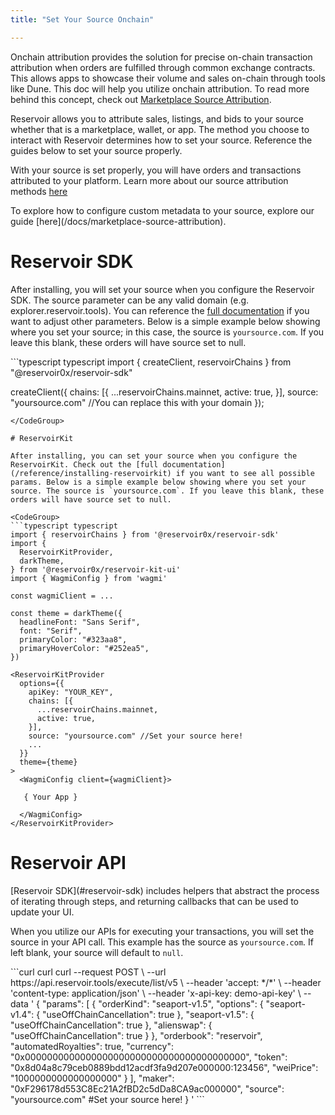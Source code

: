```yaml
---
title: "Set Your Source Onchain"

---
```


Onchain attribution provides the solution for precise on-chain transaction attribution when orders are fulfilled through common exchange contracts. This allows apps to showcase their volume and sales on-chain through tools like Dune. This doc will help you utilize onchain attribution. To read more behind this concept, check out [Marketplace Source Attribution](/docs/calldata-attribution).

Reservoir allows you to attribute sales, listings, and bids to your source whether that is a marketplace, wallet, or app. The method you choose to interact with Reservoir determines how to set your source. Reference the guides below to set your source properly.

With your source is set properly, you will have orders and transactions attributed to your platform. Learn more about our source attribution methods [here](/docs/calldata-attribution)

<Info>
  To explore how to configure custom metadata to your source, explore our guide [here](/docs/marketplace-source-attribution).
</Info>

# Reservoir SDK

After installing, you will set your source when you configure the Reservoir SDK. The source parameter can be any valid domain (e.g. explorer.reservoir.tools). You can reference the [full documentation](/reference/reservoir-sdk-jstsnode) if you want to adjust other parameters. Below is a simple example below showing where you set your source; in this case, the source is `yoursource.com`. If you leave this blank, these orders will have source set to null.

<CodeGroup>
  ```typescript typescript
  import { createClient, reservoirChains } from "@reservoir0x/reservoir-sdk"

  createClient({
    chains: [{
      ...reservoirChains.mainnet,
      active: true,
    }],
    source: "yoursource.com" //You can replace this with your domain
  });
  ```
</CodeGroup>

# ReservoirKit

After installing, you can set your source when you configure the ReservoirKit. Check out the [full documentation](/reference/installing-reservoirkit) if you want to see all possible params. Below is a simple example below showing where you set your source. The source is `yoursource.com`. If you leave this blank, these orders will have source set to null.

<CodeGroup>
  ```typescript typescript
  import { reservoirChains } from '@reservoir0x/reservoir-sdk'
  import {
    ReservoirKitProvider,
    darkTheme,
  } from '@reservoir0x/reservoir-kit-ui'
  import { WagmiConfig } from 'wagmi'

  const wagmiClient = ...

  const theme = darkTheme({
    headlineFont: "Sans Serif",
    font: "Serif",
    primaryColor: "#323aa8",
    primaryHoverColor: "#252ea5",
  })

  <ReservoirKitProvider
    options={{
      apiKey: "YOUR_KEY",
      chains: [{
        ...reservoirChains.mainnet,
        active: true,
      }],
      source: "yoursource.com" //Set your source here!
      ...
    }}
    theme={theme}
  >
    <WagmiConfig client={wagmiClient}>

     { Your App }

    </WagmiConfig>
  </ReservoirKitProvider>
  ```
</CodeGroup>

# Reservoir API

<Warning>
  [Reservoir SDK](#reservoir-sdk) includes helpers that abstract the process of iterating through steps, and returning callbacks that can be used to update your UI.
</Warning>

When you utilize our APIs for executing your transactions, you will set the source in your API call. This example has the source as `yoursource.com`. If left blank, your source will default to `null`.

<CodeGroup>
  ```curl curl
  curl --request POST \
       --url https://api.reservoir.tools/execute/list/v5 \
       --header 'accept: */*' \
       --header 'content-type: application/json' \
       --header 'x-api-key: demo-api-key' \
       --data '
  {
    "params": [
      {
        "orderKind": "seaport-v1.5",
        "options": {
          "seaport-v1.4": {
            "useOffChainCancellation": true
          },
          "seaport-v1.5": {
            "useOffChainCancellation": true
          },
          "alienswap": {
            "useOffChainCancellation": true
          }
        },
        "orderbook": "reservoir",
        "automatedRoyalties": true,
        "currency": "0x0000000000000000000000000000000000000000",
        "token": "0x8d04a8c79ceb0889bdd12acdf3fa9d207e000000:123456",
        "weiPrice": "1000000000000000000"
      }
    ],
    "maker": "0xF296178d553C8Ec21A2fBD2c5dDa8CA9ac000000",
    "source": "yoursource.com" #Set your source here!
  }
  '
  ```
</CodeGroup>
